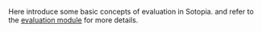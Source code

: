 Here introduce some basic concepts of evaluation in Sotopia. and refer to the [evaluation module](./python_API/envs/evaluators.md) for more details.

